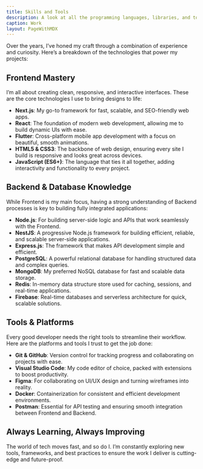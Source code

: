 ```yaml
---
title: Skills and Tools
description: A look at all the programming languages, libraries, and tools I've worked with.
caption: Work
layout: PageWithMDX
---
```


Over the years, I’ve honed my craft through a combination of experience and curiosity. Here’s a breakdown of the technologies that power my projects:

## Frontend Mastery

I’m all about creating clean, responsive, and interactive interfaces. These are the core technologies I use to bring designs to life:

- **Next.js**: My go-to framework for fast, scalable, and SEO-friendly web apps.
- **React**: The foundation of modern web development, allowing me to build dynamic UIs with ease.
- **Flutter**: Cross-platform mobile app development with a focus on beautiful, smooth animations.
- **HTML5 & CSS3**: The backbone of web design, ensuring every site I build is responsive and looks great across devices.
- **JavaScript (ES6+)**: The language that ties it all together, adding interactivity and functionality to every project.

## Backend & Database Knowledge

While Frontend is my main focus, having a strong understanding of Backend processes is key to building fully integrated applications:

- **Node.js**: For building server-side logic and APIs that work seamlessly with the Frontend.
- **NestJS**: A progressive Node.js framework for building efficient, reliable, and scalable server-side applications.
- **Express.js**: The framework that makes API development simple and efficient.
- **PostgreSQL**: A powerful relational database for handling structured data and complex queries.
- **MongoDB**: My preferred NoSQL database for fast and scalable data storage.
- **Redis**: In-memory data structure store used for caching, sessions, and real-time applications.
- **Firebase**: Real-time databases and serverless architecture for quick, scalable solutions.

## Tools & Platforms

Every good developer needs the right tools to streamline their workflow. Here are the platforms and tools I trust to get the job done:

- **Git & GitHub**: Version control for tracking progress and collaborating on projects with ease.
- **Visual Studio Code**: My code editor of choice, packed with extensions to boost productivity.
- **Figma**: For collaborating on UI/UX design and turning wireframes into reality.
- **Docker**: Containerization for consistent and efficient development environments.
- **Postman**: Essential for API testing and ensuring smooth integration between Frontend and Backend.

## Always Learning, Always Improving

The world of tech moves fast, and so do I. I’m constantly exploring new tools, frameworks, and best practices to ensure the work I deliver is cutting-edge and future-proof.
